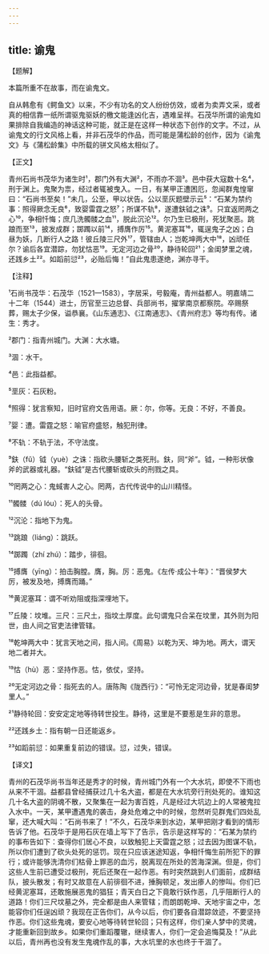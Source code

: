 ```yaml
---
---
---
```

title: 谕鬼
---




【题解】


本篇所重不在故事，而在谕鬼文。

自从韩愈有《鳄鱼文》以来，不少有功名的文人纷纷仿效，或者为卖弄文采，或者真的相信靠一纸所谓驱鬼驱妖的檄文能逢凶化吉，遇难呈祥。石茂华所谓的谕鬼如果排除自我编造的神话这种可能，就正是在这样一种状态下创作的文字。不过，从谕鬼文的行文风格上看，并非石茂华的作品，而可能是蒲松龄的创作，因为《谕鬼文》与《蒲松龄集》中所载的骈文风格太相似了。

【正文】

青州石尚书茂华为诸生时¹，郡门外有大渊²，不雨亦不涸³。邑中获大寇数十名⁴，刑于渊上。鬼聚为祟，经过者辄被曳入。一日，有某甲正遭困厄，忽闻群鬼惶窜曰：“石尚书至矣！”未几，公至，甲以状告。公以垩灰题壁示云⁵：“石某为禁约事：照得厥念无良⁶，致婴雷霆之怒⁷；所谋不轨⁸，遂遭鈇钺之诛⁹。只宜返罔两之心¹⁰，争相忏悔；庶几洗髑髅之血¹¹，脱此沉沦¹²。尔乃生已极刑，死犹聚恶。跳踉而至¹³，披发成群；踯躅以前¹⁴，搏膺作厉¹⁵。黄泥塞耳¹⁶，辄逞鬼子之凶；白昼为妖，几断行人之路！彼丘陵三尺外¹⁷，管辖由人；岂乾坤两大中¹⁸，凶顽任尔？谕后各宜潜踪，勿犹怙恶¹⁹。无定河边之骨²⁰，静待轮回²¹；金闺梦里之魂，还践乡土²²。如蹈前愆²³，必贻后悔！”自此鬼患遂绝，渊亦寻干。





【注释】


¹石尚书茂华：石茂华（1521—1583），字居采，号毅庵，青州益都人。明嘉靖二十二年（1544）进士，历官至三边总督、兵部尚书，擢掌南京都察院。卒赐祭葬，赐太子少保，谥恭襄。《山东通志》、《江南通志》、《青州府志》等均有传。诸生：秀才。

²郡门：指青州城门。大渊：大水塘。

³涸：水干。

⁴邑：此指益都。

⁵垩灰：石灰粉。

⁶照得：犹言察知，旧时官府文告用语。厥：尔，你等。无良：不好，不善良。

⁷婴：遭。雷霆之怒：喻官府盛怒，触犯刑律。

⁸不轨：不轨于法，不守法度。

⁹鈇（fǔ）钺（yuè）之诛：指砍头腰斩之类死刑。鈇，同“斧”。钺，一种形状像斧的武器或礼器。“鈇钺”是古代腰斩或砍头的刑戮之具。

¹⁰罔两之心：鬼蜮害人之心。罔两，古代传说中的山川精怪。

¹¹髑髅（dú lóu）：死人的头骨。

¹²沉沦：指地下为鬼。

¹³跳踉（liáng）：跳跃。

¹⁴踯躅（zhí zhú）：踏步，徘徊。

¹⁵搏膺（yīng）：拍击胸膛。膺，胸。厉：恶鬼。《左传·成公十年》：“晋侯梦大厉，被发及地，搏膺而踊。”

¹⁶黄泥塞耳：谓不听劝阻或指深埋地下。

¹⁷丘陵：坟堆。三尺：三尺土，指坟土厚度。此句谓鬼只合呆在坟里，其外则为阳世，由人间之官吏法律管辖。

¹⁸乾坤两大中：犹言天地之间，指人间。《周易》以乾为天、坤为地。两大，谓天地二者并大。

¹⁹怙（hù）恶：坚持作恶。怙，依仗，坚持。

²⁰无定河边之骨：指死去的人。唐陈陶《陇西行》：“可怜无定河边骨，犹是春闺梦里人。”

²¹静待轮回：安安定定地等待转世投生。静待，这里是不要惹是生非的意思。

²²还践乡土：指有朝一日还能返乡。

²³如蹈前愆：如果重复前边的错误。愆，过失，错误。





【译文】


青州的石茂华尚书当年还是秀才的时候，青州城门外有一个大水坑，即使不下雨也从来不干涸。益都县曾经捕获过几十名大盗，都是在大水坑旁行刑处死的。谁知这几十名大盗的阴魂不散，又聚集在一起为害百姓，凡是经过大坑边上的人常被鬼拉入水中。一天，某甲遭遇鬼的袭击，身处危难之中的时候，忽然听见群鬼们四处乱窜，还大喊大叫：“石尚书来了！”不久，石茂华来到水边，某甲把刚才看到的情形告诉了他。石茂华于是用石灰在墙上写下了告示，告示是这样写的：“石某为禁约的事布告如下：查得你们居心不良，以致触犯上天雷霆之怒；过去因为图谋不轨，所以你们遭到了砍头处死的惩罚。现在只应该迷途知返，争相忏悔生前所犯下的罪行；或许能够洗清你们枯骨上罪恶的血污，脱离现在所处的苦海深渊。但是，你们这些人生前已遭受过极刑，死后还聚在一起作恶。有时突然跳到人们面前，成群结队，披头散发；有时又故意在人前徘徊不进，捶胸顿足，发出瘆人的惨叫。你们已经黄泥塞耳，还敢施展恶鬼的猖狂；青天白日之下竟敢行妖作恶，几乎阻断行人的道路！你们三尺坟墓之外，完全都是由人来管辖；而朗朗乾坤、天地宇宙之中，怎能容你们任逞凶顽？我现在正告你们，从今以后，你们要各自潜踪敛迹，不要坚持作恶。你们这些鬼魂，要安心地等待转世轮回；只有这样，你们亲人梦中的灵魂，才能重新回到故乡。如果你们重蹈覆辙，继续害人，你们一定会追悔莫及！”从此以后，青州再也没有发生鬼魂作乱的事，大水坑里的水也终于干涸了。